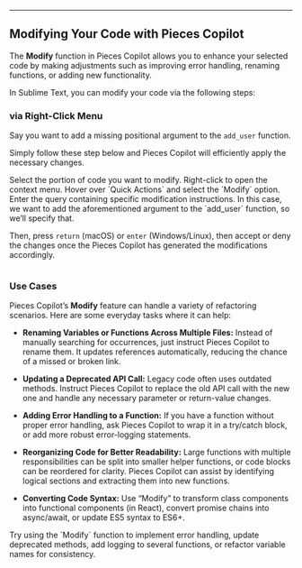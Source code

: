 ***

## Modifying Your Code with Pieces Copilot

The **Modify** function in Pieces Copilot allows you to enhance your selected code by making adjustments such as improving error handling, renaming functions, or adding new functionality.

In Sublime Text, you can modify your code via the following steps:

### via Right-Click Menu

Say you want to add a missing positional argument to the `add_user` function.

Simply follow these step below and Pieces Copilot will efficiently apply the necessary changes.

<Steps>
  <Step title="Select a Portion of Code">
    Select the portion of code you want to modify.
  </Step>

  <Step title="Open the Context Menu">
    Right-click to open the context menu.
  </Step>

  <Step title="Modify your Code">
    Hover over `Quick Actions` and select the `Modify` option.
  </Step>

  <Step title="Enter your Prompt">
    Enter the query containing specific modification instructions. In this case, we want to add the aforementioned argument to the `add_user` function, so we’ll specify that.
  </Step>
</Steps>

Then, press `return` (macOS) or `enter` (Windows/Linux), then accept or deny the changes once the Pieces Copilot has generated the modifications accordingly.

<Image src="https://storage.googleapis.com/hashnode_product_documentation_assets/sublime_text_plugin_assets/pieces_ai_copilot/refactoring/modify_code.gif" alt="" align="center" fullwidth="true" />

### Use Cases

Pieces Copilot’s **Modify** feature can handle a variety of refactoring scenarios. Here are some everyday tasks where it can help:

* **Renaming Variables or Functions Across Multiple Files:** Instead of manually searching for occurrences, just instruct Pieces Copilot to rename them. It updates references automatically, reducing the chance of a missed or broken link.

* **Updating a Deprecated API Call:** Legacy code often uses outdated methods. Instruct Pieces Copilot to replace the old API call with the new one and handle any necessary parameter or return-value changes.

* **Adding Error Handling to a Function:** If you have a function without proper error handling, ask Pieces Copilot to wrap it in a try/catch block, or add more robust error-logging statements.

* **Reorganizing Code for Better Readability:** Large functions with multiple responsibilities can be split into smaller helper functions, or code blocks can be reordered for clarity. Pieces Copilot can assist by identifying logical sections and extracting them into new functions.

* **Converting Code Syntax:** Use “Modify” to transform class components into functional components (in React), convert promise chains into async/await, or update ES5 syntax to ES6+.

<Callout type="tip">
  Try using the `Modify` function to implement error handling, update deprecated methods, add logging to several functions, or refactor variable names for consistency.
</Callout>
